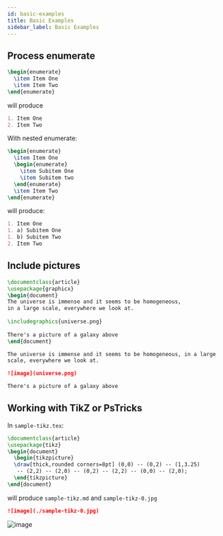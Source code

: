 ```yaml
---
id: basic-examples
title: Basic Examples
sidebar_label: Basic Examples
---
```



## Process enumerate

```latex
\begin{enumerate}
  \item Item One
  \item Item Two
\end{enumerate}
```

will produce

```md
1. Item One
2. Item Two
```

With nested enumerate:

```latex
\begin{enumerate}
  \item Item One
  \begin{enumerate}
    \item Subitem One
    \item Subitem two
  \end{enumerate}
  \item Item Two
\end{enumerate}
```

will produce:

```md
1. Item One
1. a) Subitem One
1. b) Subitem Two
2. Item Two
```

## Include pictures

```latex
\documentclass{article}
\usepackage{graphicx} 
\begin{document}
The universe is immense and it seems to be homogeneous, 
in a large scale, everywhere we look at.
 
\includegraphics{universe.png}
 
There's a picture of a galaxy above
\end{document}
```

```md
The universe is immense and it seems to be homogeneous, in a large
scale, everywhere we look at.

![image](universe.png)

There's a picture of a galaxy above
```

## Working with TikZ or PsTricks

In `sample-tikz.tex`:

```latex
\documentclass{article}
\usepackage{tikz}
\begin{document}
  \begin{tikzpicture}
  \draw[thick,rounded corners=8pt] (0,0) -- (0,2) -- (1,3.25) 
   -- (2,2) -- (2,0) -- (0,2) -- (2,2) -- (0,0) -- (2,0);
  \end{tikzpicture}
\end{document}
```

will produce `sample-tikz.md` and `sample-tikz-0.jpg`

```md
![image](./sample-tikz-0.jpg)
```

![image](./sample-tikz-0.jpg)
